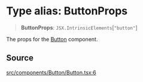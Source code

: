 # Type alias: ButtonProps

> **ButtonProps**: `JSX.IntrinsicElements`\[`"button"`\]

The props for the [Button](/api/latest/functions/Button.mdx) component.

## Source

[src/components/Button/Button.tsx:6](https://github.com/gpbl/react-day-picker/blob/86f49ff11/src/components/Button/Button.tsx#L6)
